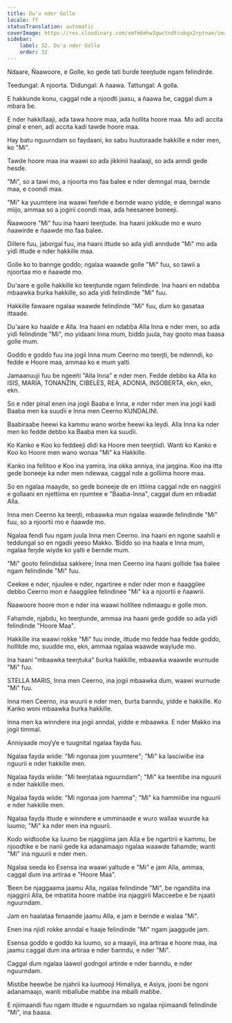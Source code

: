 ```yaml
---
title: Du'a nder Golle
locale: ff
statusTranslation: automatic
coverImage: https://res.cloudinary.com/xmfm6mhw3gwctndtcubgx2rptnae/image/upload/v1740468922/small_cover_tratado_de_psicologia_revolucionaria_a4c0dca4e0.webp
sidebar:
    label: 32. Du'a nder Golle
    order: 32
---
```

Ndaare, Ñaawoore, e Golle, ko geɗe tati ɓurɗe teeŋtude ngam felindirde.

Teeɗungal: A njoorta. Ɗiɗungal: A ñaawa. Tattungal: A golla.

E hakkunde konu, caggal nde a njooɗti jaasu, a ñaawa ɓe, caggal ɗum a mbara ɓe.

E nder hakkillaaji, aɗa tawa hoore maa, aɗa hollita hoore maa. Mo aɗi accita pinal e enen, aɗi accita kadi tawde hoore maa.

Hay batu nguurndam so faydaani, ko sabu huutoraade hakkille e nder men, ko "Mi".

Tawde hoore maa ina waawi so aɗa jikkinii haalaaji, so aɗa anndi geɗe hesɗe.

"Mi", so a tawi mo, a njoorta mo faa ɓalee e nder ɗemngal maa, ɓernde maa, e coondi maa.

"Mi" ka yuumtere ina waawi feeñde e ɓernde wano yidde, e ɗemngal wano miijo, ammaa so a jogirii coondi maa, aɗa heesanee boneeji.

Ñaawoore "Mi" fuu ina haani teeŋtude. Ina haani jokkude mo e wuro ñaawirde e ñaawde mo faa ɓalee.

Dillere fuu, jaɓorgal fuu, ina haani ittude so aɗa yiɗi anndude "Mi" mo aɗa yiɗi ittude e nder hakkille maa.

Golle ko to bannge goɗɗo; ngalaa waawde golle "Mi" fuu, so tawii a njoortaa mo e ñaawde mo.

Du'aare e golle hakkille ko teeŋtunde ngam felindirde. Ina haani en ndaɓɓa mbaawka ɓurka hakkille, so aɗa yiɗi felindinde "Mi" fuu.

Hakkille fawaare ngalaa waawde felindinde "Mi" fuu, ɗum ko gasataa ittaade.

Du'aare ko haalde e Alla. Ina haani en ndaɓɓa Alla Inna e nder men, so aɗa yiɗi felindinde "Mi", mo yiɗaani Inna mum, ɓiɗɗo juula, hay gooto maa ɓaasa golle mum.

Goɗɗo e goɗɗo fuu ina jogii Inna mum Ceerno mo teeŋti, ɓe ndenndi, ko fedde e Hoore maa, ammaa ko e mum yalti.

Jamaanuuji fuu ɓe ngeeñi "Alla Inna" e nder men. Fedde debbo ka Alla ko ISIS, MARÍA, TONANZIN, CIBELES, REA, ADONIA, INSOBERTA, ekn, ekn, ekn.

So e nder pinal enen ina jogii Baaba e Inna, e nder nder men ina jogii kadi Baaba men ka suuɗii e Inna men Ceerno KUNDALINI.

Baabiraaɓe heewi ka kammu wano worɓe heewi ka leydi. Alla Inna ka nder men ko fedde debbo ka Baaba men ka suuɗii.

Ko Kanko e Koo ko feddeeji ɗiɗi ka Hoore men teeŋtiiɗi. Wanti ko Kanko e Koo ko Hoore men wano wonaa "Mi" ka Hakkille.

Kanko ina fellitoo e Koo ina yamira, ina okka anniya, ina jaŋgina. Koo ina itta geɗe boneeje ka nder men ndewaa, caggal nde a golliima hoore maa.

So en ngalaa maayde, so geɗe boneeje ɗe en ittiima caggal nde en naggirii e gollaani en njettiima en njumtee e "Baaba-Inna", caggal ɗum en mbaɗat Alla.

Inna men Ceerno ka teeŋti, mbaawka mun ngalaa waawde felindinde "Mi" fuu, so a njoortii mo e ñaawde mo.

Ngalaa fendi fuu ngam juula Inna men Ceerno. Ina haani en ngone saahili e teddungal so en ngadii yeeso Makko. Ɓiɗɗo so ina haala e Inna mum, ngalaa feŋde wiyde ko yalti e ɓernde mum.

"Mi" gooto felindidaa sakkere; Inna men Ceerno ina haani gollide faa ɓalee ngam felindinde "Mi" fuu.

Ceekee e nder, njuulee e nder, ngartiree e nder nder mon e ñaaggilee debbo Ceerno mon e ñaaggilee felindinee "Mi" ka a njoortii e ñaawrii.

Ñaawoore hoore mon e nder ina waawi hollitee ndimaagu e golle mon.

Fahamde, njabdu, ko teeŋtunde, ammaa ina haani geɗe goɗɗe so aɗa yiɗi felindinde "Hoore Maa".

Hakkille ina waawi rokke "Mi" fuu innde, ittude mo fedde haa fedde goɗɗo, hollitde mo, suuɗde mo, ekn, ammaa ngalaa waawde waylude mo.

Ina haani "mbaawka teeŋtuka" ɓurka hakkille, mbaawka waawde wurnude "Mi" fuu.

STELLA MARIS, Inna men Ceerno, ina jogii mbaawka ɗum, waawi wurnude "Mi" fuu.

Inna men Ceerno, ina wuurii e nder men, ɓurta ɓanndu, yidde e hakkille. Ko Kanko woni mbaawka ɓurka hakkille.

Inna men ka winndere ina jogii anndal, yidde e mbaawka. E nder Makko ina jogii timmal.

Anniyaaɗe moƴƴe e tuugnital ngalaa fayda fuu.

Ngalaa fayda wiide: "Mi ngonaa jom yuumtere"; "Mi" ka lasciwiɓe ina nguurii e nder hakkille men.

Ngalaa fayda wiide: "Mi teeŋtataa nguurndam"; "Mi" ka teentiɓe ina nguurii e nder hakkille men.

Ngalaa fayda wiide: "Mi ngonaa jom hamma"; "Mi" ka hammiiɓe ina nguurii e nder hakkille men.

Ngalaa fayda ittude e winndere e umminaade e wuro wallaa wuurde ka luumo; "Mi" ka nder men ina nguurii.

Koɗo wiɗtooɓe ka luumo ɓe njaggiima jam Alla e ɓe ngartirii e kammu, ɓe njooɗtike e ɓe nanii geɗe ka adanamaajo ngalaa waawde fahamde; wanti "Mi" ina nguurii e nder men.

Ngalaa seeda ko Esensa ina waawi yaltude e "Mi" e jam Alla, ammaa, caggal ɗum ina artiraa e "Hoore Maa".

Ɓeen ɓe njaggaama jaamu Alla, ngalaa felindinde "Mi", ɓe ngandiita ina njaggirii Alla, ɓe mbatiita hoore maɓɓe ina njaggirii Macceeɓe e ɓe njaatii nguurndam.

Jam en haalataa fenaande jaamu Alla, e jam e ɓernde e walaa "Mi".

Enen ina njiɗi rokke anndal e haaje felindinde "Mi" ngam jaaggude jam.

Esensa goɗɗo e goɗɗo ka luumo, so a maayii, ina artiraa e hoore maa, ina jaamu caggal ɗum ina artiraa e nder ɓanndu, e nder "Mi".

Caggal ɗum ngalaa laawol goɗngol artirde e nder ɓanndu, e nder nguurndam.

Mistiɓe heewɓe ɓe njahrii ka luumooji Himaliya, e Asiya, jooni ɓe ngoni adanamaajo, wanti mballuɓe maɓɓe ina mballi maɓɓe.

E njiimaandi fuu ngam ittude e nguurndam so ngalaa njiimaandi felindinde "Mi", ina ɓaasa.

